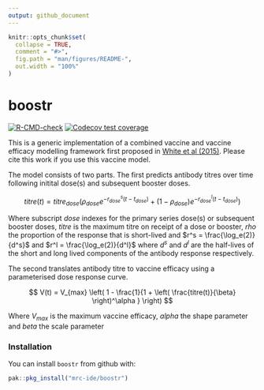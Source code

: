 ```yaml
---
output: github_document
---
```


<!-- README.md is generated from README.Rmd. Please edit that file -->

```r
knitr::opts_chunk$set(
  collapse = TRUE,
  comment = "#>",
  fig.path = "man/figures/README-",
  out.width = "100%"
)
```

# boostr

<!-- badges: start -->
[![R-CMD-check](https://github.com/mrc-ide/boostr/actions/workflows/R-CMD-check.yaml/badge.svg)](https://github.com/mrc-ide/boostr/actions/workflows/R-CMD-check.yaml)
[![Codecov test coverage](https://codecov.io/gh/mrc-ide/boostr/graph/badge.svg)](https://app.codecov.io/gh/mrc-ide/boostr)
<!-- badges: end -->

This is a generic implementation of a combined vaccine and vaccine efficacy
modelling framework first proposed in [White et al (2015)](https://www.thelancet.com/journals/laninf/article/PIIS1473-3099(15)00239-X/fulltext).
Please cite this work if you use this vaccine model.

The model consists of two parts. The first predicts antibody titres over time
following initital dose(s) and subsequent booster doses. 

$$
titre(t) = titre_{dose} \left( \rho_{dose} e^{-r_{dose}^s (t - t_{dose})} + (1 - \rho_{dose}) e^{-r_{dose}^l (t - t_{dose})} \right)
$$

Where subscript $dose$ indexes for the primary series dose(s) or  subsequent booster doses,
$titre$ is the maximum titre on receipt of a dose or booster, $rho$ the proportion
of the response that is short-lived and $r^s = \frac{\log_e(2)}{d^s}$ and 
$r^l = \frac{\log_e(2)}{d^l}$ where $d^s$ and $d^l$ are the half-lives of the 
short and long lived components of the antibody response respectively. 

The second translates antibody titre to vaccine efficacy using a parameterised
dose response curve. 

$$
V(t) = V_{max} \left( 1 - \frac{1}{1 + \left( \frac{titre(t)}{\beta} \right)^\alpha } \right)
$$

Where $V_{max}$ is the maximum vaccine efficacy, $alpha$ the shape parameter
and $beta$ the scale parameter

### Installation

You can install `boostr` from github with:

``` r
pak::pkg_install("mrc-ide/boostr")
```

